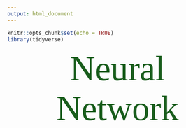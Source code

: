 ```yaml
---
output: html_document
---
```


```r
knitr::opts_chunk$set(echo = TRUE)
library(tidyverse)
```

<p id = "title">Neural Network</p>




<style>
@import url('https://fonts.googleapis.com/css?family=Bitter');
#title{
margin: auto;
text-align: center;
font-size: 80px;
color: #195D1C;
font-family: 'Bitter', serif;
}


</style>